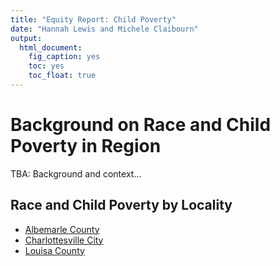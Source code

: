 ```yaml
---
title: "Equity Report: Child Poverty"
date: "Hannah Lewis and Michele Claibourn"
output: 
  html_document: 
    fig_caption: yes
    toc: yes
    toc_float: true
---
```


# Background on Race and Child Poverty in Region

TBA: Background and context...

## Race and Child Poverty by Locality

* [Albemarle County](cPov_003.html)
* [Charlottesville City](cPov_540.html)
* [Louisa County](cPov_109.html)
